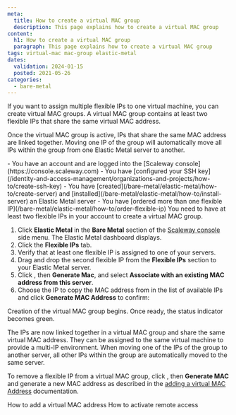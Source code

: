 ```yaml
---
meta:
  title: How to create a virtual MAC group
  description: This page explains how to create a virtual MAC group
content:
  h1: How to create a virtual MAC group
  paragraph: This page explains how to create a virtual MAC group
tags: virtual-mac mac-group elastic-metal
dates:
  validation: 2024-01-15
  posted: 2021-05-26
categories:
  - bare-metal
---
```


If you want to assign multiple flexible IPs to one virtual machine, you can create virtual MAC groups. A virtual MAC group contains at least two flexible IPs that share the same virtual MAC address.

Once the virtual MAC group is active, IPs that share the same MAC address are linked together. Moving one IP of the group will automatically move all IPs within the group from one Elastic Metal server to another.

<Macro id="requirements" />

<Message type="requirement">
  - You have an account and are logged into the [Scaleway console](https://console.scaleway.com)
  - You have [configured your SSH key](/identity-and-access-management/organizations-and-projects/how-to/create-ssh-key)
  - You have [created](/bare-metal/elastic-metal/how-to/create-server) and [installed](/bare-metal/elastic-metal/how-to/install-server) an Elastic Metal server
  - You have [ordered more than one flexible IP](/bare-metal/elastic-metal/how-to/order-flexible-ip)
</Message>

<Message type="note">
  You need to have at least two flexible IPs in your account to create a virtual MAC group.
</Message>

1. Click **Elastic Metal** in the **Bare Metal** section of the [Scaleway console](https://console.scaleway.com) side menu. The Elastic Metal dashboard displays.
2. Click the **Flexible IPs** tab.
3. Verify that at least one flexible IP is assigned to one of your servers.
4. Drag and drop the second flexible IP from the **Flexible IPs** section to your Elastic Metal server.
5. Click <Icon name="more" />, then **Generate Mac**, and select **Associate with an existing MAC address from this server**.
6. Choose the IP to copy the MAC address from in the list of available IPs and click **Generate MAC Address** to confirm:

Creation of the virtual MAC group begins. Once ready, the status indicator becomes green.

The IPs are now linked together in a virtual MAC group and share the same virtual MAC address. They can be assigned to the same virtual machine to provide a multi-IP environment.
When moving one of the IPs of the group to another server, all other IPs within the group are automatically moved to the same server.

To remove a flexible IP from a virtual MAC group, click <Icon name="more" />, then **Generate MAC** and generate a new MAC address as described in the [adding a virtual MAC Address](/bare-metal/elastic-metal/how-to/add-virtual-mac-address/) documentation.


<Navigation title="See also">
  <PreviousButton to="/bare-metal/elastic-metal/how-to/add-virtual-mac-address/">How to add a virtual MAC address</PreviousButton>
  <NextButton to="/bare-metal/elastic-metal/how-to/activate-remote-access/">How to activate remote access</NextButton>
</Navigation>

